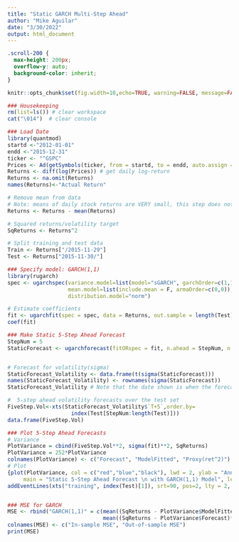 ```yaml
---
title: "Static GARCH Multi-Step Ahead"
author: "Mike Aguilar"
date: "3/30/2022"
output: html_document
---
```


```css
.scroll-200 {
  max-height: 200px;
  overflow-y: auto;
  background-color: inherit;
}
```


```r
knitr::opts_chunk$set(fig.width=10,echo=TRUE, warning=FALSE, message=FALSE, class.output="scroll-200")
```


```r
### Housekeeping
rm(list=ls()) # clear workspace
cat("\014")  # clear console

### Load Date
library(quantmod)
startd <-"2012-01-01"  
endd <-"2015-12-31"
ticker <- "^GSPC"
Prices <- Ad(getSymbols(ticker, from = startd, to = endd, auto.assign = FALSE)) # get the adjusted closed price
Returns <- diff(log(Prices)) # get daily log-return
Returns <- na.omit(Returns)
names(Returns)<-"Actual Return"

# Remove mean from data
# Note: means of daily stock returns are VERY small, this step does not matter much
Returns <- Returns - mean(Returns)

# Squared returns/volatility target
SqReturns <- Returns^2

# Split training and test data
Train <- Returns["/2015-11-29"] 
Test <- Returns["2015-11-30/"]
```

```r
### Specify model: GARCH(1,1)
library(rugarch)
spec <- ugarchspec(variance.model=list(model="sGARCH", garchOrder=c(1,1)),
                   mean.model=list(include.mean = F, armaOrder=c(0,0)), 
                   distribution.model="norm")

# Estimate coefficients
fit <- ugarchfit(spec = spec, data = Returns, out.sample = length(Test)) # note that out-of-sample data is excluded by indicating out.sample = length(Test)
coef(fit)
```

```r
### Make Static 5-Step Ahead Forecast
StepNum = 5
StaticForecast <- ugarchforecast(fitORspec = fit, n.ahead = StepNum, n.roll=length(Test)-StepNum) # n.roll is the number of days you want to forecast


# Forecast for volatility(sigma)
StaticForecast_Volatility <- data.frame(t(sigma(StaticForecast)))
names(StaticForecast_Volatility) <- rownames(sigma(StaticForecast))
StaticForecast_Volatility # Note that the date shown is when the forecast was made, so 0.00771 is the one-step forecast made in 2014-12-31, which is the forecast for 2015-01-02 SP500 return. The first 5-step ahead forecast is made for 2015-01-08, which is made in 2014-12-31.

#  5-step ahead volatility forecasts over the test set
FiveStep.Vol<-xts(StaticForecast_Volatility$`T+5`,order.by=
                    index(Test[StepNum:length(Test)]))
data.frame(FiveStep.Vol)
```


```r
### Plot 5-Step Ahead Forecasts
# Variance
PlotVariance = cbind(FiveStep.Vol**2, sigma(fit)**2, SqReturns)
PlotVariance = 252*PlotVariance
colnames(PlotVariance) <- c("Forecast", "ModelFitted", "Proxy(ret^2)")
# Plot
{plot(PlotVariance, col = c("red","blue","black"), lwd = 2, ylab = "Annual Variance",
     main = "Static 5-Step Ahead Forecast \n with GARCH(1,1) Model", legend.loc = "topleft")
addEventLines(xts("training", index(Test)[1]), srt=90, pos=2, lty = 2, lwd = 2, col = "blue") }


### MSE for GARCH 
MSE <- rbind("GARCH(1,1)" = c(mean((SqReturns - PlotVariance$ModelFitted)**2,na.rm = T),
                              mean((SqReturns - PlotVariance$Forecast)**2, na.rm = T)))
colnames(MSE) <- c("In-sample MSE", "Out-of-sample MSE")
print(MSE)
```